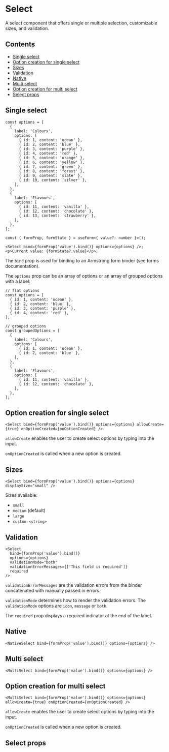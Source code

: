 

<Meta title="Components/select" component={Select} />

# Select

A select component that offers single or multiple selection, customizable sizes, and validation.

## Contents

- [Single select](#single-select)
- [Option creation for single select](#create-single)
- [Sizes](#sizes)
- [Validation](#validation)
- [Native](#native)
- [Multi select](#multi-select)
- [Option creation for multi select](#create-multi)
- [Select props](#props)

## <a name="single-select">Single select</a>

<Canvas of={SelectStories.Default} layout="centered" sourceState="none" />

```tsx
const options = [
  {
    label: 'Colours',
    options: [
      { id: 1, content: 'ocean' },
      { id: 2, content: 'blue' },
      { id: 3, content: 'purple' },
      { id: 4, content: 'red' },
      { id: 5, content: 'orange' },
      { id: 6, content: 'yellow' },
      { id: 7, content: 'green' },
      { id: 8, content: 'forest' },
      { id: 9, content: 'slate' },
      { id: 10, content: 'silver' },
    ],
  },
  {
    label: 'Flavours',
    options: [
      { id: 11, content: 'vanilla' },
      { id: 12, content: 'chocolate' },
      { id: 13, content: 'strawberry' },
    ],
  },
];

const { formProp, formState } = useForm<{ value?: number }>();

<Select bind={formProp('value').bind()} options={options} />;
<p>Current value: {formState?.value}</p>;
```

The `bind` prop is used for binding to an Armstrong form binder (see forms documentation).

The `options` prop can be an array of options or an array of grouped options with a label:

```tsx
// flat options
const options = [
  { id: 1, content: 'ocean' },
  { id: 2, content: 'blue' },
  { id: 3, content: 'purple' },
  { id: 4, content: 'red' },
];

// grouped options
const groupedOptions = [
  {
    label: 'Colours',
    options: [
      { id: 1, content: 'ocean' },
      { id: 2, content: 'blue' },
    ],
  },
  {
    label: 'Flavours',
    options: [
      { id: 11, content: 'vanilla' },
      { id: 12, content: 'chocolate' },
    ],
  },
];
```

## <a name="create-single">Option creation for single select</a>

<Canvas of={SelectStories.Create} layout="centered" sourceState="none" />

```tsx
<Select bind={formProp('value').bind()} options={options} allowCreate={true} onOptionCreated={onOptionCreated} />
```

`allowCreate` enables the user to create select options by typing into the input.

`onOptionCreated` is called when a new option is created.

## <a name="sizes">Sizes</a>

<Canvas of={SelectStories.Sizes} layout="centered" sourceState="none" />

```tsx
<Select bind={formProp('value').bind()} options={options} displaySize="small" />
```

Sizes available:

- `small`
- `medium` (default)
- `large`
- `custom-<string>`

## <a name="validation">Validation</a>

<Canvas of={SelectStories.ValidationError} layout="centered" sourceState="none" />

```tsx
<Select
  bind={formProp('value').bind()}
  options={options}
  validationMode="both"
  validationErrorMessages={['This field is required']}
  required
/>
```

`validationErrorMessages` are the validation errors from the binder concatenated with manually passed in errors.

`validationMode` determines how to render the validation errors. The `validationMode` options are `icon`, `message` or `both`.

The `required` prop displays a required indicator at the end of the label.

## <a name="native">Native</a>

<Canvas of={SelectStories.Native} layout="centered" sourceState="none" />

```tsx
<NativeSelect bind={formProp('value').bind()} options={options} />
```

## <a name="multi-select">Multi select</a>

<Canvas of={SelectStories.Multi} layout="centered" sourceState="none" />

```tsx
<MultiSelect bind={formProp('value').bind()} options={options} />
```

## <a name="create-multi">Option creation for multi select</a>

<Canvas of={SelectStories.CreateMulti} layout="centered" sourceState="none" />

```tsx
<MultiSelect bind={formProp('value').bind()} options={options} allowCreate={true} onOptionCreated={onOptionCreated} />
```

`allowCreate` enables the user to create select options by typing into the input.

`onOptionCreated` is called when a new option is created.

## <a name="props">Select props</a>

<ArgTypes of={Select} />
